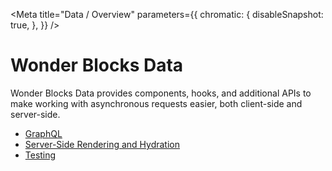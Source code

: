 
<Meta
  title="Data / Overview"
  parameters={{
        chromatic: {
            disableSnapshot: true,
        },
    }}
/>

# Wonder Blocks Data

Wonder Blocks Data provides components, hooks, and additional APIs to make working with asynchronous requests easier, both client-side and server-side.

* [GraphQL](/docs/data-graphql--page)
* [Server-Side Rendering and Hydration](/docs/data-server-side-rendering-and-hydration--page)
* [Testing](/docs/data-testing--page)
